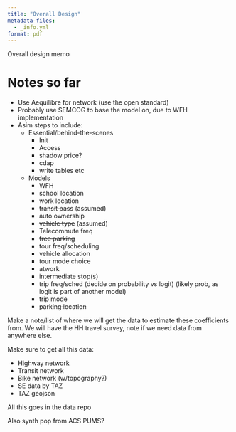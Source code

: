 ```yaml
---
title: "Overall Design"
metadata-files:
  - _info.yml
format: pdf
---
```


Overall design memo

# Notes so far

-   Use Aequilibre for network (use the open standard)
-   Probably use SEMCOG to base the model on, due to WFH implementation
-   Asim steps to include:
    -   Essential/behind-the-scenes
        -   Init
        -   Access
        -   shadow price?
        -   cdap
        -   write tables etc
    -   Models
        -   WFH
        -   school location
        -   work location
        -   ~~transit pass~~ (assumed)
        -   auto ownership
        -   ~~vehicle type~~ (assumed)
        -   Telecommute freq
        -   ~~free parking~~
        -   tour freq/scheduling
        -   vehicle allocation
        -   tour mode choice
        -   atwork
        -   intermediate stop(s)
        -   trip freq/sched (decide on probability vs logit) (likely prob, as logit is part of another model)
        -   trip mode
        -   ~~parking location~~

Make a note/list of where we will get the data to estimate these coefficients from.
We will have the HH travel survey, note if we need data from anywhere else.

Make sure to get all this data:

-   Highway network
-   Transit network
-   Bike network (w/topography?)
-   SE data by TAZ
-   TAZ geojson

All this goes in the data repo

Also synth pop from ACS PUMS?

